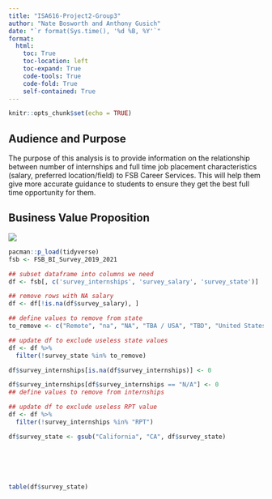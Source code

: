 ```yaml
---
title: "ISA616-Project2-Group3"
author: "Nate Bosworth and Anthony Gusich"
date: "`r format(Sys.time(), '%d %B, %Y'`"
format:
  html:
    toc: True
    toc-location: left
    toc-expand: True
    code-tools: True
    code-fold: True
    self-contained: True
---
```


```r
knitr::opts_chunk$set(echo = TRUE)
```

## Audience and Purpose
The purpose of this analysis is to provide information on the relationship between number of internships and full time job placement characteristics (salary, preferred location/field) to FSB Career Services. This will help them give more accurate guidance to students to ensure they get the best full time opportunity for them.


## Business Value Proposition

![](images/BusValPropGroup3-01.jpg)

```r
pacman::p_load(tidyverse)
fsb <- FSB_BI_Survey_2019_2021
```

```r
## subset dataframe into columns we need
df <- fsb[, c('survey_internships', 'survey_salary', 'survey_state')]
```


```r
## remove rows with NA salary
df <- df[!is.na(df$survey_salary), ]
```





```r

## define values to remove from state
to_remove <- c("Remote", "na", "NA", "TBA / USA", "TBD", "United States", "US", "USA")

## update df to exclude useless state values
df <- df %>%
  filter(!survey_state %in% to_remove)
```

```r
df$survey_internships[is.na(df$survey_internships)] <- 0

df$survey_internships[df$survey_internships == "N/A"] <- 0
## define values to remove from internships

## update df to exclude useless RPT value
df <- df %>%
  filter(!survey_internships %in% "RPT")
```

```r
df$survey_state <- gsub("California", "CA", df$survey_state)






table(df$survey_state)
```



